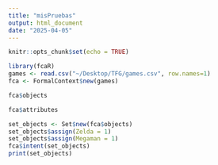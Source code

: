 ```yaml
---
title: "misPruebas"
output: html_document
date: "2025-04-05"
---
```


```r
knitr::opts_chunk$set(echo = TRUE)
```

```r
library(fcaR)
games <- read.csv("~/Desktop/TFG/games.csv", row.names=1)
fca <- FormalContext$new(games)
```

```r
fca$objects
```

```r
fca$attributes
```

```r
set_objects <- Set$new(fca$objects)
set_objects$assign(Zelda = 1)
set_objects$assign(Megaman = 1)
fca$intent(set_objects)
print(set_objects)
```
